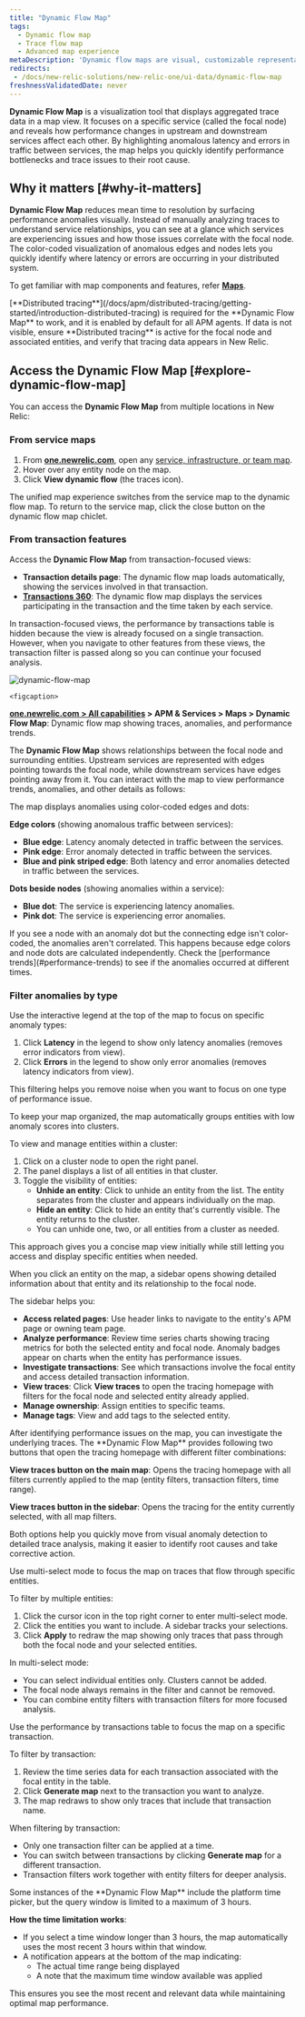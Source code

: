 ```yaml
---
title: "Dynamic Flow Map"
tags:
  - Dynamic flow map
  - Trace flow map
  - Advanced map experience
metaDescription: 'Dynamic flow maps are visual, customizable representations of your aggregated trace data.'
redirects:
 - /docs/new-relic-solutions/new-relic-one/ui-data/dynamic-flow-map
freshnessValidatedDate: never
---
```


<DNT>**Dynamic Flow Map**</DNT> is a visualization tool that displays aggregated trace data in a map view. It focuses on a specific service (called the focal node) and reveals how performance changes in upstream and downstream services affect each other. By highlighting anomalous latency and errors in traffic between services, the map helps you quickly identify performance bottlenecks and trace issues to their root cause.

## Why it matters [#why-it-matters]

<DNT>**Dynamic Flow Map**</DNT> reduces mean time to resolution by surfacing performance anomalies visually. Instead of manually analyzing traces to understand service relationships, you can see at a glance which services are experiencing issues and how those issues correlate with the focal node. The color-coded visualization of anomalous edges and nodes lets you quickly identify where latency or errors are occurring in your distributed system.

To get familiar with map components and features, refer [<DNT>**Maps**</DNT>](/docs/service-architecture-intelligence/maps/advanced-maps).

<Callout variant="important">
 [<DNT>**Distributed tracing**</DNT>](/docs/apm/distributed-tracing/getting-started/introduction-distributed-tracing) is required for the <DNT>**Dynamic Flow Map**</DNT> to work, and it is enabled by default for all APM agents. If data is not visible, ensure <DNT>**Distributed tracing**</DNT> is active for the focal node and associated entities, and verify that tracing data appears in New Relic.
</Callout>

## Access the Dynamic Flow Map [#explore-dynamic-flow-map]

You can access the <DNT>**Dynamic Flow Map**</DNT> from multiple locations in New Relic:

### From service maps

1. From <DNT>**[one.newrelic.com](https://one.newrelic.com)**</DNT>, open any [service, infrastructure, or team map](/docs/service-architecture-intelligence/maps/advanced-maps).
2. Hover over any entity node on the map.
3. Click <DNT>**View dynamic flow**</DNT> (the traces icon).

The unified map experience switches from the service map to the dynamic flow map. To return to the service map, click the close button on the dynamic flow map chiclet.

### From transaction features

Access the <DNT>**Dynamic Flow Map**</DNT> from transaction-focused views:

* **Transaction details page**: The dynamic flow map loads automatically, showing the services involved in that transaction.
* **[Transactions 360](/docs/apm/transactions/workload-performance-monitoring/transaction-workloads/)**: The dynamic flow map displays the services participating in the transaction and the time taken by each service.

<Callout variant="tip">
In transaction-focused views, the performance by transactions table is hidden because the view is already focused on a single transaction. However, when you navigate to other features from these views, the transaction filter is passed along so you can continue your focused analysis.
</Callout>

 <img
     title="dynamic-flow-map"
     alt="dynamic-flow-map"
     src="/images/dynamic-flow-map.webp"
   />

    <figcaption>
  <DNT>**[one.newrelic.com > All capabilities](https://one.newrelic.com/all-capabilities) > APM & Services > Maps > Dynamic Flow Map**</DNT>: Dynamic flow map showing traces, anomalies, and performance trends.
</figcaption>

The <DNT>**Dynamic Flow Map**</DNT> shows relationships between the focal node and surrounding entities. Upstream services are represented with edges pointing towards the focal node, while downstream services have edges pointing away from it. You can interact with the map to view performance trends, anomalies, and other details as follows:

<CollapserGroup>
<Collapser id="anomalies" title="Analyze anomalies">
 The map displays anomalies using color-coded edges and dots:

 **Edge colors** (showing anomalous traffic between services):
 * **Blue edge**: Latency anomaly detected in traffic between the services.
 * **Pink edge**: Error anomaly detected in traffic between the services.
 * **Blue and pink striped edge**: Both latency and error anomalies detected in traffic between the services.

 **Dots beside nodes** (showing anomalies within a service):
 * **Blue dot**: The service is experiencing latency anomalies.
 * **Pink dot**: The service is experiencing error anomalies.

<Callout variant="tip">
If you see a node with an anomaly dot but the connecting edge isn't color-coded, the anomalies aren't correlated. This happens because edge colors and node dots are calculated independently. Check the [performance trends](#performance-trends) to see if the anomalies occurred at different times.
</Callout>

 ### Filter anomalies by type

 Use the interactive legend at the top of the map to focus on specific anomaly types:
 1. Click **Latency** in the legend to show only latency anomalies (removes error indicators from view).
 2. Click **Errors** in the legend to show only error anomalies (removes latency indicators from view).

 This filtering helps you remove noise when you want to focus on one type of performance issue.

</Collapser>
<Collapser id="clusters" title="Work with clustered entities">
 To keep your map organized, the map automatically groups entities with low anomaly scores into clusters.

 To view and manage entities within a cluster:
 1. Click on a cluster node to open the right panel.
 2. The panel displays a list of all entities in that cluster.
 3. Toggle the visibility of entities:
    * **Unhide an entity**: Click to unhide an entity from the list. The entity separates from the cluster and appears individually on the map.
    * **Hide an entity**: Click to hide an entity that's currently visible. The entity returns to the cluster.
    * You can unhide one, two, or all entities from a cluster as needed.

 This approach gives you a concise map view initially while still letting you access and display specific entities when needed.

</Collapser>
<Collapser id="performance-trends" title="View detailed entity information">
 When you click an entity on the map, a sidebar opens showing detailed information about that entity and its relationship to the focal node.

 The sidebar helps you:
 * **Access related pages**: Use header links to navigate to the entity's APM page or owning team page.
 * **Analyze performance**: Review time series charts showing tracing metrics for both the selected entity and focal node. Anomaly badges appear on charts when the entity has performance issues.
 * **Investigate transactions**: See which transactions involve the focal entity and access detailed transaction information.
 * **View traces**: Click **View traces** to open the tracing homepage with filters for the focal node and selected entity already applied.
 * **Manage ownership**: Assign entities to specific teams.
 * **Manage tags**: View and add tags to the selected entity.

</Collapser>
<Collapser id="investigate-issues" title="View traces for deeper investigation">
 After identifying performance issues on the map, you can investigate the underlying traces. The <DNT>**Dynamic Flow Map**</DNT> provides following two buttons that open the tracing homepage with different filter combinations:

 **View traces button on the main map**: Opens the tracing homepage with all filters currently applied to the map (entity filters, transaction filters, time range).

 **View traces button in the sidebar**: Opens the tracing for the entity currently selected, with all map filters.

 Both options help you quickly move from visual anomaly detection to detailed trace analysis, making it easier to identify root causes and take corrective action.

</Collapser>
<Collapser id="multi-select-mode" title="Filter by multiple entities">
 Use multi-select mode to focus the map on traces that flow through specific entities.

 To filter by multiple entities:
 1. Click the cursor icon in the top right corner to enter multi-select mode.
 2. Click the entities you want to include. A sidebar tracks your selections.
 3. Click **Apply** to redraw the map showing only traces that pass through both the focal node and your selected entities.

 In multi-select mode:
 * You can select individual entities only. Clusters cannot be added.
 * The focal node always remains in the filter and cannot be removed.
 * You can combine entity filters with transaction filters for more focused analysis.

</Collapser>
<Collapser id="filter-by-transaction" title="Filter by transaction">
 Use the performance by transactions table to focus the map on a specific transaction.

 To filter by transaction:
 1. Review the time series data for each transaction associated with the focal entity in the table.
 2. Click **Generate map** next to the transaction you want to analyze.
 3. The map redraws to show only traces that include that transaction name.

 When filtering by transaction:
 * Only one transaction filter can be applied at a time.
 * You can switch between transactions by clicking **Generate map** for a different transaction.
 * Transaction filters work together with entity filters for deeper analysis.

</Collapser>
<Collapser id="time-picker" title="Understand time window limitations">
 Some instances of the <DNT>**Dynamic Flow Map**</DNT> include the platform time picker, but the query window is limited to a maximum of 3 hours.

 **How the time limitation works**:
 * If you select a time window longer than 3 hours, the map automatically uses the most recent 3 hours within that window.
 * A notification appears at the bottom of the map indicating:
   * The actual time range being displayed
   * A note that the maximum time window available was applied

 This ensures you see the most recent and relevant data while maintaining optimal map performance.

</Collapser>
</CollapserGroup>